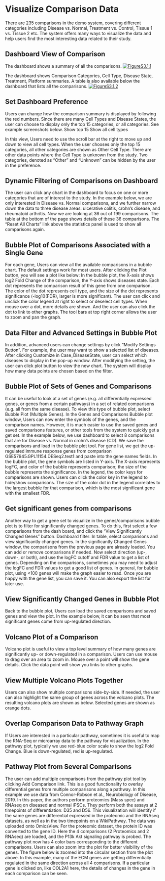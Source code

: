# Visualize Comparison Data
There are 235 comparisons in the demo system, covering different categories including Disease vs. Normal, Treatment vs. Control, Tissue 1 vs. Tissue 2 etc.  The system offers many ways to visualize the data and help users find the most interesting data related to their study.

## Dashboard View of Comparison
The dashboard shows a summary of all the comparisons.
[![FigureS3.1.1](https://interactivereport.github.io/OmicsView/tutorial/figures/FigureS3.1.1.jpg)](https://interactivereport.github.io/OmicsView/tutorial/figures/FigureS3.1.1.jpg)

The dashboard shows Comparison Categories, Cell Type, Disease State, Treatment, Platform summaries. A table is also available below the dashboard that lists all the comparisons.
[![FigureS3.1.2](https://interactivereport.github.io/OmicsView/tutorial/figures/FigureS3.1.2.jpg)](https://interactivereport.github.io/OmicsView/tutorial/figures/FigureS3.1.2.jpg)

## Set Dashboard Preference
Users can change how the comparison summary is displayed by following the red numbers.
Since there are many Cell Types and Disease States, the user can choose to display only the top 15 categories, or all categories.  See example screenshots below.
Show top 15
Show all cell types

 In this view, Users need to use the scroll bar at the right to move up and down to view all cell types.
When the user chooses only the top 15 categories, all other categories are shown as Other Cell Type. There are other data points where the Cell Type is unknown from the study. Two categories, denoted as “Other” and “Unknown” can be hidden by the user in the preference.

## Dynamic Filtering of Comparisons on Dashboard
The user can click any chart in the dashboard to focus on one or more categories that are of interest to the study.
In the example below, we are only interested in Disease vs. Normal comparisons, and we further narrow down the data to three disease areas: ulcerative colitis, crohn’s disease, and rheumatoid arthritis. Now we are looking at 36 out of 199 comparisons. The table at the bottom of the page shows details of these 36 comparisons. The “Reset All Charts” link above the statistics panel is used to show all comparisons again.

## Bubble Plot of Comparisons Associated with a Single Gene
For each gene, Users can view all the available comparisons in a bubble chart.
The default settings work for most users. After clicking the Plot button, you will see a plot like below:
In the bubble plot, the X-axis shows log2 Fold Change of the comparison, the Y-axis shows diseases state. Each dot represents the comparison result of this gene from one comparison. The color of the dot represents cell type, and the size of the dot represents significance (-log10(FDR), larger is more significant).
The user can click and unclick the color legend at right to select or deselect cell types. When mouse over a dot, more details are shown. And the user can also click the dot to link to other graphs.
The tool bars at top right corner allows the user to zoom and pan the graph.

## Data Filter and Advanced Settings in Bubble Plot
In addition, advanced users can change settings by click "Modify Settings Button".  For example, the user may want to show a selected list of diseases. After clicking Customize in Case_DiseaseState, user can select which diseases to display in the pop-up window.
After modifying the setting, the user can click plot button to view the new chart. The system will display
how many data points are chosen based on the filter.

## Bubble Plot of Sets of Genes and Comparisons
It can be useful to look at a set of genes (e.g. all differentially expressed genes, or genes from a certain pathways) in a set of related comparisons (e.g. all from the same disease).
To view this type of bubble plot, select Bubble Plot (Multiple Genes).
In the Genes and Comparisons Bubble plot window, Users can now enter the symbols of the genes, and the comparison names.  However, it is much easier to use the saved genes and saved comparisons features, or other tools from the system to quickly get a get set.
In the example below, we use dashboard to select 8 comparisons that are for Disease vs. Normal in crohn's disease (CD).  We save the comparisons and load in the bubble plot tool. For gene list, we get the up-regulated immune response genes from comparison GSE57945.GPL11154.DESeq2.test1 and paste into the gene names fields.
In the bubble plot, the gene symbols are listed in Y-axis. The X-axis represents logFC, and color of the bubble represents comparison; the size of the bubble represents the significance.
In the legend, the color keys for comparisons are shown. Users can click the color key in the legend to hide/show comparisons. The size of the color dot in the legend correlates to the largest bubble for that comparison, which is the most significant gene with the smallest FDR.

## Get significant genes from comparisons
Another way to get a gene set to visualize in the genes/comparisons bubble plot is to filter for significantly changed genes.  To do this, first select a few comparisons from the dash board, and click the "View Significantly Changed Genes" button.
Dashboard filter:
In table, select comparisons and view significantly changed genes.
In the significantly Changed Genes window, the comparisons from the previous page are already loaded. You can add or remove comparisons if needed.
Now select direction (up-, down-, or both), and use the logFC cutoff and FDR value to get a list of genes. Depending on the comparisons, sometimes you may need to adjust the logFC and FDR values to get a good list of genes. In general, for bubble plot, using <100 genes will make the graph easier to read.
Once you are happy with the gene list, you can save it. You can also export the list for later use.

## View Significantly Changed Genes in Bubble Plot
Back to the bubble plot, Users can load the saved comparisons and saved genes and view the plot.
In the example below, it can be seen that most significant genes come from up-regulated direction.

## Volcano Plot of a Comparison
Volcano plot is useful to view a top level summary of how many genes are significantly up- or down-regulated in a comparison.
Users can use mouse to drag over an area to zoom in. Mouse over a point will show the gene details. Click the data point will show you links to other graphs.

## View Multiple Volcano Plots Together
Users can also show multiple comparisons side-by-side. If needed, the user can also highlight the same group of genes across the volcano plots.
The resulting volcano plots are shown as below. Selected genes are shown as orange dots.

## Overlap Comparison Data to Pathway Graph
If Users are interested in a particular pathway, sometimes it is useful to map the RNA-Seq or microarray data to the pathway for visualization.
In the pathway plot, typically we use red-blue color scale to show the log2 Fold Change. Blue is down-regulated, red is up-regulated.

## Pathway Plot from Several Comparisons
The user can add multiple comparisons from the pathway plot tool by clicking Add Comparison link. This is a good functionality to overlay differential genes from multiple comparisons along a pathway.
In this example we use data from Connor-Robson et al., Neurobiology of Disease, 2019. In this paper, the authors perform proteomics (Mass spec) and RNAseq on diseased and normal iPSCs. They perform both the assays at 2 timepoints of differentiation: D35 and D56. This visualization will identify if the same genes are differential expressed in the proteomic and the RNAseq datasets, as well as in the two timepoints on a WikiPathway.
The data was uploaded onto OmicsView. For the proteomic dataset, the protein ID was converted to the gene ID. Here the 4 comparisons (2 Proteomics and 2 RNAseq) are loaded, and the P13k Akt signaling pathway is probed.
The pathway plot now has 4 color bars corresponding to the different comparisons.
Users can also zoom into the plot for better visibility of the genes. The figure below is zoomed into the circular section from the plot above.
In this example, many of the ECM genes are getting differentially regulated in the same direction across all 4 comparisons. If a particular gene is clicked on, like COL2A1 here, the details of changes in the gene in each comparison can be seen.
